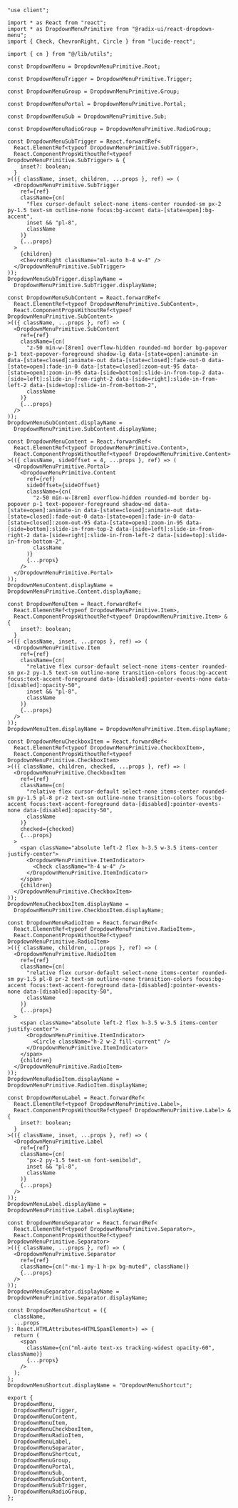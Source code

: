 ```tsx
"use client";

import * as React from "react";
import * as DropdownMenuPrimitive from "@radix-ui/react-dropdown-menu";
import { Check, ChevronRight, Circle } from "lucide-react";

import { cn } from "@/lib/utils";

const DropdownMenu = DropdownMenuPrimitive.Root;

const DropdownMenuTrigger = DropdownMenuPrimitive.Trigger;

const DropdownMenuGroup = DropdownMenuPrimitive.Group;

const DropdownMenuPortal = DropdownMenuPrimitive.Portal;

const DropdownMenuSub = DropdownMenuPrimitive.Sub;

const DropdownMenuRadioGroup = DropdownMenuPrimitive.RadioGroup;

const DropdownMenuSubTrigger = React.forwardRef<
  React.ElementRef<typeof DropdownMenuPrimitive.SubTrigger>,
  React.ComponentPropsWithoutRef<typeof DropdownMenuPrimitive.SubTrigger> & {
    inset?: boolean;
  }
>(({ className, inset, children, ...props }, ref) => (
  <DropdownMenuPrimitive.SubTrigger
    ref={ref}
    className={cn(
      "flex cursor-default select-none items-center rounded-sm px-2 py-1.5 text-sm outline-none focus:bg-accent data-[state=open]:bg-accent",
      inset && "pl-8",
      className
    )}
    {...props}
  >
    {children}
    <ChevronRight className="ml-auto h-4 w-4" />
  </DropdownMenuPrimitive.SubTrigger>
));
DropdownMenuSubTrigger.displayName =
  DropdownMenuPrimitive.SubTrigger.displayName;

const DropdownMenuSubContent = React.forwardRef<
  React.ElementRef<typeof DropdownMenuPrimitive.SubContent>,
  React.ComponentPropsWithoutRef<typeof DropdownMenuPrimitive.SubContent>
>(({ className, ...props }, ref) => (
  <DropdownMenuPrimitive.SubContent
    ref={ref}
    className={cn(
      "z-50 min-w-[8rem] overflow-hidden rounded-md border bg-popover p-1 text-popover-foreground shadow-lg data-[state=open]:animate-in data-[state=closed]:animate-out data-[state=closed]:fade-out-0 data-[state=open]:fade-in-0 data-[state=closed]:zoom-out-95 data-[state=open]:zoom-in-95 data-[side=bottom]:slide-in-from-top-2 data-[side=left]:slide-in-from-right-2 data-[side=right]:slide-in-from-left-2 data-[side=top]:slide-in-from-bottom-2",
      className
    )}
    {...props}
  />
));
DropdownMenuSubContent.displayName =
  DropdownMenuPrimitive.SubContent.displayName;

const DropdownMenuContent = React.forwardRef<
  React.ElementRef<typeof DropdownMenuPrimitive.Content>,
  React.ComponentPropsWithoutRef<typeof DropdownMenuPrimitive.Content>
>(({ className, sideOffset = 4, ...props }, ref) => (
  <DropdownMenuPrimitive.Portal>
    <DropdownMenuPrimitive.Content
      ref={ref}
      sideOffset={sideOffset}
      className={cn(
        "z-50 min-w-[8rem] overflow-hidden rounded-md border bg-popover p-1 text-popover-foreground shadow-md data-[state=open]:animate-in data-[state=closed]:animate-out data-[state=closed]:fade-out-0 data-[state=open]:fade-in-0 data-[state=closed]:zoom-out-95 data-[state=open]:zoom-in-95 data-[side=bottom]:slide-in-from-top-2 data-[side=left]:slide-in-from-right-2 data-[side=right]:slide-in-from-left-2 data-[side=top]:slide-in-from-bottom-2",
        className
      )}
      {...props}
    />
  </DropdownMenuPrimitive.Portal>
));
DropdownMenuContent.displayName = DropdownMenuPrimitive.Content.displayName;

const DropdownMenuItem = React.forwardRef<
  React.ElementRef<typeof DropdownMenuPrimitive.Item>,
  React.ComponentPropsWithoutRef<typeof DropdownMenuPrimitive.Item> & {
    inset?: boolean;
  }
>(({ className, inset, ...props }, ref) => (
  <DropdownMenuPrimitive.Item
    ref={ref}
    className={cn(
      "relative flex cursor-default select-none items-center rounded-sm px-2 py-1.5 text-sm outline-none transition-colors focus:bg-accent focus:text-accent-foreground data-[disabled]:pointer-events-none data-[disabled]:opacity-50",
      inset && "pl-8",
      className
    )}
    {...props}
  />
));
DropdownMenuItem.displayName = DropdownMenuPrimitive.Item.displayName;

const DropdownMenuCheckboxItem = React.forwardRef<
  React.ElementRef<typeof DropdownMenuPrimitive.CheckboxItem>,
  React.ComponentPropsWithoutRef<typeof DropdownMenuPrimitive.CheckboxItem>
>(({ className, children, checked, ...props }, ref) => (
  <DropdownMenuPrimitive.CheckboxItem
    ref={ref}
    className={cn(
      "relative flex cursor-default select-none items-center rounded-sm py-1.5 pl-8 pr-2 text-sm outline-none transition-colors focus:bg-accent focus:text-accent-foreground data-[disabled]:pointer-events-none data-[disabled]:opacity-50",
      className
    )}
    checked={checked}
    {...props}
  >
    <span className="absolute left-2 flex h-3.5 w-3.5 items-center justify-center">
      <DropdownMenuPrimitive.ItemIndicator>
        <Check className="h-4 w-4" />
      </DropdownMenuPrimitive.ItemIndicator>
    </span>
    {children}
  </DropdownMenuPrimitive.CheckboxItem>
));
DropdownMenuCheckboxItem.displayName =
  DropdownMenuPrimitive.CheckboxItem.displayName;

const DropdownMenuRadioItem = React.forwardRef<
  React.ElementRef<typeof DropdownMenuPrimitive.RadioItem>,
  React.ComponentPropsWithoutRef<typeof DropdownMenuPrimitive.RadioItem>
>(({ className, children, ...props }, ref) => (
  <DropdownMenuPrimitive.RadioItem
    ref={ref}
    className={cn(
      "relative flex cursor-default select-none items-center rounded-sm py-1.5 pl-8 pr-2 text-sm outline-none transition-colors focus:bg-accent focus:text-accent-foreground data-[disabled]:pointer-events-none data-[disabled]:opacity-50",
      className
    )}
    {...props}
  >
    <span className="absolute left-2 flex h-3.5 w-3.5 items-center justify-center">
      <DropdownMenuPrimitive.ItemIndicator>
        <Circle className="h-2 w-2 fill-current" />
      </DropdownMenuPrimitive.ItemIndicator>
    </span>
    {children}
  </DropdownMenuPrimitive.RadioItem>
));
DropdownMenuRadioItem.displayName = DropdownMenuPrimitive.RadioItem.displayName;

const DropdownMenuLabel = React.forwardRef<
  React.ElementRef<typeof DropdownMenuPrimitive.Label>,
  React.ComponentPropsWithoutRef<typeof DropdownMenuPrimitive.Label> & {
    inset?: boolean;
  }
>(({ className, inset, ...props }, ref) => (
  <DropdownMenuPrimitive.Label
    ref={ref}
    className={cn(
      "px-2 py-1.5 text-sm font-semibold",
      inset && "pl-8",
      className
    )}
    {...props}
  />
));
DropdownMenuLabel.displayName = DropdownMenuPrimitive.Label.displayName;

const DropdownMenuSeparator = React.forwardRef<
  React.ElementRef<typeof DropdownMenuPrimitive.Separator>,
  React.ComponentPropsWithoutRef<typeof DropdownMenuPrimitive.Separator>
>(({ className, ...props }, ref) => (
  <DropdownMenuPrimitive.Separator
    ref={ref}
    className={cn("-mx-1 my-1 h-px bg-muted", className)}
    {...props}
  />
));
DropdownMenuSeparator.displayName = DropdownMenuPrimitive.Separator.displayName;

const DropdownMenuShortcut = ({
  className,
  ...props
}: React.HTMLAttributes<HTMLSpanElement>) => {
  return (
    <span
      className={cn("ml-auto text-xs tracking-widest opacity-60", className)}
      {...props}
    />
  );
};
DropdownMenuShortcut.displayName = "DropdownMenuShortcut";

export {
  DropdownMenu,
  DropdownMenuTrigger,
  DropdownMenuContent,
  DropdownMenuItem,
  DropdownMenuCheckboxItem,
  DropdownMenuRadioItem,
  DropdownMenuLabel,
  DropdownMenuSeparator,
  DropdownMenuShortcut,
  DropdownMenuGroup,
  DropdownMenuPortal,
  DropdownMenuSub,
  DropdownMenuSubContent,
  DropdownMenuSubTrigger,
  DropdownMenuRadioGroup,
};
```

